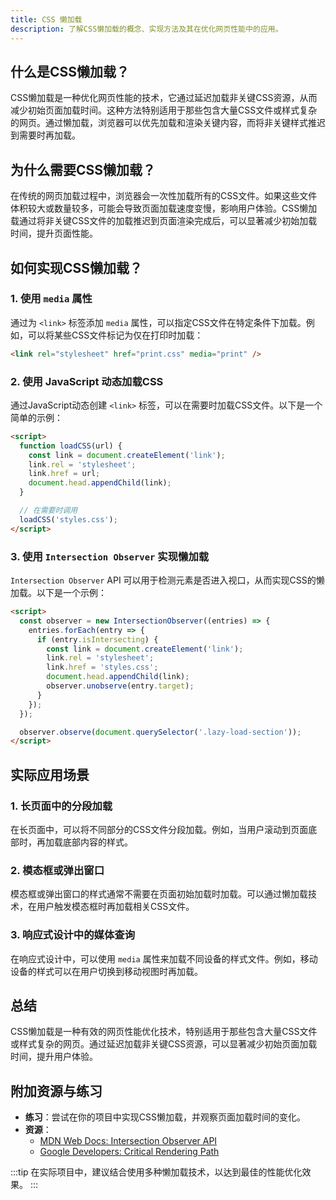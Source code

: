 ```yaml
---
title: CSS 懒加载
description: 了解CSS懒加载的概念、实现方法及其在优化网页性能中的应用。
---
```


## 什么是CSS懒加载？

CSS懒加载是一种优化网页性能的技术，它通过延迟加载非关键CSS资源，从而减少初始页面加载时间。这种方法特别适用于那些包含大量CSS文件或样式复杂的网页。通过懒加载，浏览器可以优先加载和渲染关键内容，而将非关键样式推迟到需要时再加载。

## 为什么需要CSS懒加载？

在传统的网页加载过程中，浏览器会一次性加载所有的CSS文件。如果这些文件体积较大或数量较多，可能会导致页面加载速度变慢，影响用户体验。CSS懒加载通过将非关键CSS文件的加载推迟到页面渲染完成后，可以显著减少初始加载时间，提升页面性能。

## 如何实现CSS懒加载？

### 1. 使用 `media` 属性

通过为 `<link>` 标签添加 `media` 属性，可以指定CSS文件在特定条件下加载。例如，可以将某些CSS文件标记为仅在打印时加载：

```html
<link rel="stylesheet" href="print.css" media="print" />
```

### 2. 使用 JavaScript 动态加载CSS

通过JavaScript动态创建 `<link>` 标签，可以在需要时加载CSS文件。以下是一个简单的示例：

```html
<script>
  function loadCSS(url) {
    const link = document.createElement('link');
    link.rel = 'stylesheet';
    link.href = url;
    document.head.appendChild(link);
  }

  // 在需要时调用
  loadCSS('styles.css');
</script>
```

### 3. 使用 `Intersection Observer` 实现懒加载

`Intersection Observer` API 可以用于检测元素是否进入视口，从而实现CSS的懒加载。以下是一个示例：

```html
<script>
  const observer = new IntersectionObserver((entries) => {
    entries.forEach(entry => {
      if (entry.isIntersecting) {
        const link = document.createElement('link');
        link.rel = 'stylesheet';
        link.href = 'styles.css';
        document.head.appendChild(link);
        observer.unobserve(entry.target);
      }
    });
  });

  observer.observe(document.querySelector('.lazy-load-section'));
</script>
```

## 实际应用场景

### 1. 长页面中的分段加载

在长页面中，可以将不同部分的CSS文件分段加载。例如，当用户滚动到页面底部时，再加载底部内容的样式。

### 2. 模态框或弹出窗口

模态框或弹出窗口的样式通常不需要在页面初始加载时加载。可以通过懒加载技术，在用户触发模态框时再加载相关CSS文件。

### 3. 响应式设计中的媒体查询

在响应式设计中，可以使用 `media` 属性来加载不同设备的样式文件。例如，移动设备的样式可以在用户切换到移动视图时再加载。

## 总结

CSS懒加载是一种有效的网页性能优化技术，特别适用于那些包含大量CSS文件或样式复杂的网页。通过延迟加载非关键CSS资源，可以显著减少初始页面加载时间，提升用户体验。

## 附加资源与练习

- **练习**：尝试在你的项目中实现CSS懒加载，并观察页面加载时间的变化。
- **资源**：
  - [MDN Web Docs: Intersection Observer API](https://developer.mozilla.org/en-US/docs/Web/API/Intersection_Observer_API)
  - [Google Developers: Critical Rendering Path](https://developers.google.com/web/fundamentals/performance/critical-rendering-path)

:::tip
在实际项目中，建议结合使用多种懒加载技术，以达到最佳的性能优化效果。
:::